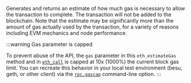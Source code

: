 Generates and returns an estimate of how much gas is necessary to allow the transaction to complete. The transaction will not be added to the blockchain. Note that the estimate may be significantly more than the amount of gas actually used by the transaction, for a variety of reasons including EVM mechanics and node performance.

:::warning Gas parameter is capped

To prevent abuse of the API, the `gas` parameter in this `eth_estimateGas` method and in [`eth_call`](../reference/ethereum/json-rpc-methods/eth_call.mdx) is capped at 10x (1000%) the current block gas limit. You can recreate this behavior in your local test environment (besu, geth, or other client) via the [`rpc.gascap`](https://geth.ethereum.org/docs/fundamentals/command-line-options#commands) command-line option.
:::


